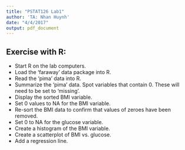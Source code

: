```yaml
---
title: "PSTAT126 Lab1"
author: 'TA: Nhan Huynh'
date: "4/4/2017"
output: pdf_document
---
```


## Exercise with R:
* Start R on the lab computers.
* Load the 'faraway' data package into R.
* Read the 'pima' data into R.
* Summarize the 'pima' data. Spot variables that contain 0. These will need to be set to 'missing'.
* Display the sorted BMI variable. 
* Set 0 values to NA for the BMI variable.
* Re-sort the BMI data to confirm that values of zeroes have been removed.
* Set 0 to NA for the glucose variable.
* Create a histogram of the BMI variable.
* Create a scatterplot of BMI vs. glucose.
* Add a regression line. 
